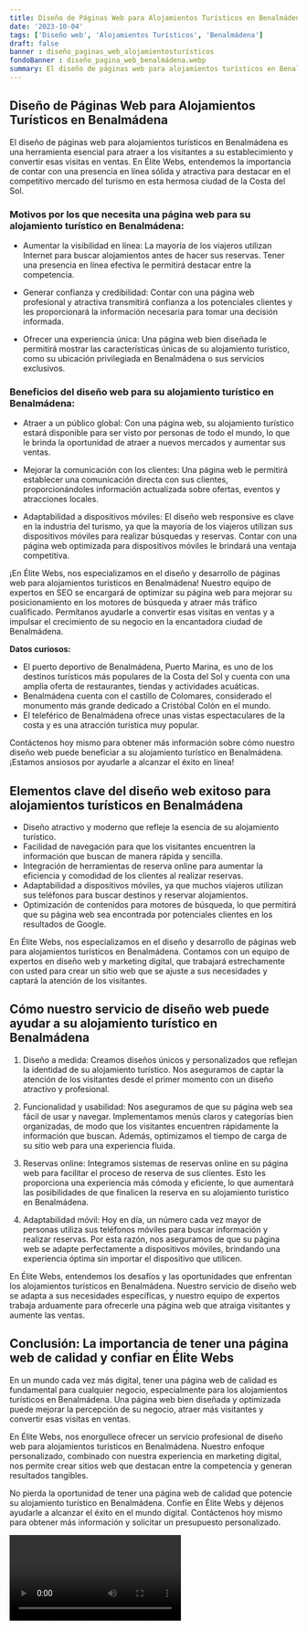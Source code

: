 ```yaml
---
title: Diseño de Páginas Web para Alojamientos Turísticos en Benalmádena
date: '2023-10-04'
tags: ['Diseño web', 'Alojamientos Turísticos', 'Benalmádena']
draft: false
banner : diseño_paginas_web_alojamientosturísticos
fondoBanner : diseño_pagina_web_benalmádena.webp
summary: El diseño de páginas web para alojamientos turísticos en Benalmádena es una herramienta esencial para atraer a los visitantes a su establecimiento y convertir esas visitas en ventas. En Élite Webs, entendemos la importancia de contar con una presencia en línea sólida y atractiva para destacar en el competitivo mercado del turismo en esta hermosa ciudad de la Costa del Sol.
---
```


## Diseño de Páginas Web para Alojamientos Turísticos en Benalmádena

El diseño de páginas web para alojamientos turísticos en Benalmádena es una herramienta esencial para atraer a los visitantes a su establecimiento y convertir esas visitas en ventas. En Élite Webs, entendemos la importancia de contar con una presencia en línea sólida y atractiva para destacar en el competitivo mercado del turismo en esta hermosa ciudad de la Costa del Sol.

### Motivos por los que necesita una página web para su alojamiento turístico en Benalmádena:

- Aumentar la visibilidad en línea: La mayoría de los viajeros utilizan Internet para buscar alojamientos antes de hacer sus reservas. Tener una presencia en línea efectiva le permitirá destacar entre la competencia.

- Generar confianza y credibilidad: Contar con una página web profesional y atractiva transmitirá confianza a los potenciales clientes y les proporcionará la información necesaria para tomar una decisión informada.

- Ofrecer una experiencia única: Una página web bien diseñada le permitirá mostrar las características únicas de su alojamiento turístico, como su ubicación privilegiada en Benalmádena o sus servicios exclusivos.

### Beneficios del diseño web para su alojamiento turístico en Benalmádena:

- Atraer a un público global: Con una página web, su alojamiento turístico estará disponible para ser visto por personas de todo el mundo, lo que le brinda la oportunidad de atraer a nuevos mercados y aumentar sus ventas.

- Mejorar la comunicación con los clientes: Una página web le permitirá establecer una comunicación directa con sus clientes, proporcionándoles información actualizada sobre ofertas, eventos y atracciones locales.

- Adaptabilidad a dispositivos móviles: El diseño web responsive es clave en la industria del turismo, ya que la mayoría de los viajeros utilizan sus dispositivos móviles para realizar búsquedas y reservas. Contar con una página web optimizada para dispositivos móviles le brindará una ventaja competitiva.

¡En Élite Webs, nos especializamos en el diseño y desarrollo de páginas web para alojamientos turísticos en Benalmádena! Nuestro equipo de expertos en SEO se encargará de optimizar su página web para mejorar su posicionamiento en los motores de búsqueda y atraer más tráfico cualificado. Permítanos ayudarle a convertir esas visitas en ventas y a impulsar el crecimiento de su negocio en la encantadora ciudad de Benalmádena.

**Datos curiosos:**
- El puerto deportivo de Benalmádena, Puerto Marina, es uno de los destinos turísticos más populares de la Costa del Sol y cuenta con una amplia oferta de restaurantes, tiendas y actividades acuáticas.
- Benalmádena cuenta con el castillo de Colomares, considerado el monumento más grande dedicado a Cristóbal Colón en el mundo.
- El teleférico de Benalmádena ofrece unas vistas espectaculares de la costa y es una atracción turística muy popular.

Contáctenos hoy mismo para obtener más información sobre cómo nuestro diseño web puede beneficiar a su alojamiento turístico en Benalmádena. ¡Estamos ansiosos por ayudarle a alcanzar el éxito en línea!

<GifSeo />

<Cta />

## Elementos clave del diseño web exitoso para alojamientos turísticos en Benalmádena

- Diseño atractivo y moderno que refleje la esencia de su alojamiento turístico.
- Facilidad de navegación para que los visitantes encuentren la información que buscan de manera rápida y sencilla.
- Integración de herramientas de reserva online para aumentar la eficiencia y comodidad de los clientes al realizar reservas.
- Adaptabilidad a dispositivos móviles, ya que muchos viajeros utilizan sus teléfonos para buscar destinos y reservar alojamientos.
- Optimización de contenidos para motores de búsqueda, lo que permitirá que su página web sea encontrada por potenciales clientes en los resultados de Google.

En Élite Webs, nos especializamos en el diseño y desarrollo de páginas web para alojamientos turísticos en Benalmádena. Contamos con un equipo de expertos en diseño web y marketing digital, que trabajará estrechamente con usted para crear un sitio web que se ajuste a sus necesidades y captará la atención de los visitantes.

## Cómo nuestro servicio de diseño web puede ayudar a su alojamiento turístico en Benalmádena

1. Diseño a medida: Creamos diseños únicos y personalizados que reflejan la identidad de su alojamiento turístico. Nos aseguramos de captar la atención de los visitantes desde el primer momento con un diseño atractivo y profesional.

2. Funcionalidad y usabilidad: Nos aseguramos de que su página web sea fácil de usar y navegar. Implementamos menús claros y categorías bien organizadas, de modo que los visitantes encuentren rápidamente la información que buscan. Además, optimizamos el tiempo de carga de su sitio web para una experiencia fluida.

3. Reservas online: Integramos sistemas de reservas online en su página web para facilitar el proceso de reserva de sus clientes. Esto les proporciona una experiencia más cómoda y eficiente, lo que aumentará las posibilidades de que finalicen la reserva en su alojamiento turístico en Benalmádena.

4. Adaptabilidad móvil: Hoy en día, un número cada vez mayor de personas utiliza sus teléfonos móviles para buscar información y realizar reservas. Por esta razón, nos aseguramos de que su página web se adapte perfectamente a dispositivos móviles, brindando una experiencia óptima sin importar el dispositivo que utilicen.

En Élite Webs, entendemos los desafíos y las oportunidades que enfrentan los alojamientos turísticos en Benalmádena. Nuestro servicio de diseño web se adapta a sus necesidades específicas, y nuestro equipo de expertos trabaja arduamente para ofrecerle una página web que atraiga visitantes y aumente las ventas.

## Conclusión: La importancia de tener una página web de calidad y confiar en Élite Webs

En un mundo cada vez más digital, tener una página web de calidad es fundamental para cualquier negocio, especialmente para los alojamientos turísticos en Benalmádena. Una página web bien diseñada y optimizada puede mejorar la percepción de su negocio, atraer más visitantes y convertir esas visitas en ventas.

En Élite Webs, nos enorgullece ofrecer un servicio profesional de diseño web para alojamientos turísticos en Benalmádena. Nuestro enfoque personalizado, combinado con nuestra experiencia en marketing digital, nos permite crear sitios web que destacan entre la competencia y generan resultados tangibles.

No pierda la oportunidad de tener una página web de calidad que potencie su alojamiento turístico en Benalmádena. Confíe en Élite Webs y déjenos ayudarle a alcanzar el éxito en el mundo digital. Contáctenos hoy mismo para obtener más información y solicitar un presupuesto personalizado.

<Video />

<CtaBot job='Alojamientos Turísticos' city='Benalmádena'/>

<Gmaps query='Benalmádena+españa+maps' />